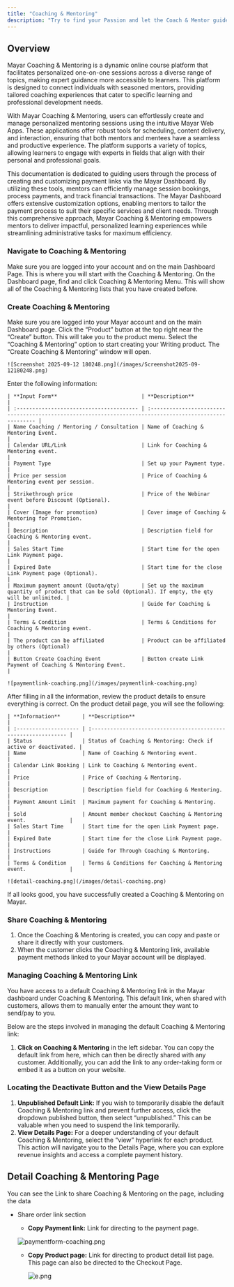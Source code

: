 ```yaml
---
title: "Coaching & Mentoring"
description: "Try to find your Passion and let the Coach & Mentor guide your Passion!"
---
```


## Overview

Mayar Coaching & Mentoring is a dynamic online course platform that facilitates personalized one-on-one sessions across a diverse range of topics, making expert guidance more accessible to learners. This platform is designed to connect individuals with seasoned mentors, providing tailored coaching experiences that cater to specific learning and professional development needs.

With Mayar Coaching & Mentoring, users can effortlessly create and manage personalized mentoring sessions using the intuitive Mayar Web Apps. These applications offer robust tools for scheduling, content delivery, and interaction, ensuring that both mentors and mentees have a seamless and productive experience. The platform supports a variety of topics, allowing learners to engage with experts in fields that align with their personal and professional goals.

This documentation is dedicated to guiding users through the process of creating and customizing payment links via the Mayar Dashboard. By utilizing these tools, mentors can efficiently manage session bookings, process payments, and track financial transactions. The Mayar Dashboard offers extensive customization options, enabling mentors to tailor the payment process to suit their specific services and client needs. Through this comprehensive approach, Mayar Coaching & Mentoring empowers mentors to deliver impactful, personalized learning experiences while streamlining administrative tasks for maximum efficiency.

### Navigate to Coaching & Mentoring

<Steps>
  <Step title="Log in to your Mayar Dashboard">
    Make sure you are logged into your account and on the main Dashboard Page. This is where you will start with the Coaching & Mentoring.
  </Step>
  <Step title="From the Sidebar menu, click on Coaching & Mentoring">
    On the Dashboard page, find and click Coaching & Mentoring Menu. This will show all of the Coaching & Mentoring lists that you have created before.
  </Step>
</Steps>

### Create Coaching & Mentoring

<Steps>
  <Step title="Go to Dashboard">
    Make sure you are logged into your Mayar account and on the main Dashboard page.
  </Step>
  <Step title="Access the Product Menu">
    Click the “Product” button at the top right near the “Create” button. This will take you to the product menu.
  </Step>
  <Step title="Choose Product Type">
    Select the “Coaching & Mentoring” option to start creating your Writing product. The “Create Coaching & Mentoring” window will open.

    ![Screenshot 2025-09-12 180248.png](/images/Screenshot2025-09-12180248.png)
  </Step>
  <Step title="Fill in Product Details">
    Enter the following information:

    | **Input Form**                           | **Description**                                                                                          |
    | :--------------------------------------- | :------------------------------------------------------------------------------------------------------- |
    | Name Coaching / Mentoring / Consultation | Name of Coaching & Mentoring Event.                                                                      |
    | Calendar URL/Link                        | Link for Coaching & Mentoring event.                                                                     |
    | Payment Type                             | Set up your Payment type.                                                                                |
    | Price per session                        | Price of Coaching & Mentoring event per session.                                                         |
    | Strikethrough price                      | Price of the Webinar event before Discount (Optional).                                                   |
    | Cover (Image for promotion)              | Cover image of Coaching & Mentoring for Promotion.                                                       |
    | Description                              | Description field for Coaching & Mentoring event.                                                        |
    | Sales Start Time                         | Start time for the open Link Payment page.                                                               |
    | Expired Date                             | Start time for the close Link Payment page (Optional).                                                   |
    | Maximum payment amount (Quota/qty)       | Set up the maximum quantity of product that can be sold (Optional). If empty, the qty will be unlimited. |
    | Instruction                              | Guide for Coaching & Mentoring Event.                                                                    |
    | Terms & Condition                        | Terms & Conditions for Coaching & Mentoring event.                                                       |
    | The product can be affiliated            | Product can be affiliated by others (Optional)                                                           |
    | Button Create Coaching Event             | Button create Link Payment of Coaching & Mentoring Event.                                                |

    ![paymentlink-coaching.png](/images/paymentlink-coaching.png)
  </Step>
  <Step title="Review and Finish">
    After filling in all the information, review the product details to ensure everything is correct. On the product detail page, you will see the following:

    | **Information**       | **Description**                                                 |
    | :-------------------- | :-------------------------------------------------------------- |
    | Status                | Status of Coaching & Mentoring: Check if active or deactivated. |
    | Name                  | Name of Coaching & Mentoring event.                             |
    | Calendar Link Booking | Link to Coaching & Mentoring event.                             |
    | Price                 | Price of Coaching & Mentoring.                                  |
    | Description           | Description field for Coaching & Mentoring.                     |
    | Payment Amount Limit  | Maximum payment for Coaching & Mentoring.                       |
    | Sold                  | Amount member checkout Coaching & Mentoring event.              |
    | Sales Start Time      | Start time for the open Link Payment page.                      |
    | Expired Date          | Start time for the close Link Payment page.                     |
    | Instructions          | Guide for Through Coaching & Mentoring.                         |
    | Terms & Condition     | Terms & Conditions for Coaching & Mentoring event.              |

    ![detail-coaching.png](/images/detail-coaching.png)
  </Step>
</Steps>

If all looks good, you have successfully created a Coaching & Mentoring on Mayar.

### Share Coaching & Mentoring

1. Once the Coaching & Mentoring is created, you can copy and paste or share it directly with your customers.
2. When the customer clicks the Coaching & Mentoring link, available payment methods linked to your Mayar account will be displayed.

### Managing Coaching & Mentoring Link

You have access to a default Coaching & Mentoring link in the Mayar dashboard under Coaching & Mentoring. This default link, when shared with customers, allows them to manually enter the amount they want to send/pay to you.

Below are the steps involved in managing the default Coaching & Mentoring link:

1. **Click on Coaching & Mentoring** in the left sidebar. You can copy the default link from here, which can then be directly shared with any customer. Additionally, you can add the link to any order-taking form or embed it as a button on your website.

### Locating the Deactivate Button and the View Details Page

1. **Unpublished Default Link:** If you wish to temporarily disable the default Coaching & Mentoring link and prevent further access, click the dropdown published button, then select “unpublished.” This can be valuable when you need to suspend the link temporarily.
2. **View Details Page:** For a deeper understanding of your default Coaching & Mentoring, select the “view” hyperlink for each product. This action will navigate you to the Details Page, where you can explore revenue insights and access a complete payment history.

## Detail Coaching & Mentoring Page

You can see the Link to share Coaching & Mentoring on the page, including the data

- Share order link section
  - **Copy Payment link:** Link for directing to the payment page.

  ![paymentform-coaching.png](/images/paymentform-coaching.png)
  - **Copy Product page:** Link for directing to product detail list page. This page can also be directed to the Checkout Page.

    ![e.png](/images/e.png)